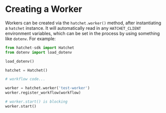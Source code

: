# Creating a Worker

Workers can be created via the `hatchet.worker()` method, after instantiating a `hatchet` instance. It will automatically read in any `HATCHET_CLIENT` environment variables, which can be set in the process by using something like `dotenv`. For example:

```py
from hatchet-sdk import Hatchet
from dotenv import load_dotenv

load_dotenv()

hatchet = Hatchet()

# workflow code...

worker = hatchet.worker('test-worker')
worker.register_workflow(workflow)

# worker.start() is blocking
worker.start()
```